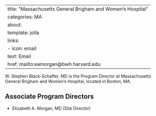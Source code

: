 
---
title: "Massachusetts General Brigham and Women's Hospital"
categories: MA
about:
  template: jolla
  links:
    - icon: email
      text: Email
      href: mailto:eamorgan@bwh.harvard.edu
---

W. Stephen Black-Schaffer, MD is the Program Director at Massachusetts General Brigham and Women's Hospital, located in Boston, MA. 

## Associate Program Directors

- Elizabeth A. Morgan, MD (Site Director)
